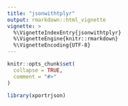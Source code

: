 ```yaml
---
title: "jsonwithtplyr"
output: rmarkdown::html_vignette
vignette: >
  %\VignetteIndexEntry{jsonwithtplyr}
  %\VignetteEngine{knitr::rmarkdown}
  %\VignetteEncoding{UTF-8}
---
```


```r
knitr::opts_chunk$set(
  collapse = TRUE,
  comment = "#>"
)
```

```r
library(xportrjson)
```
